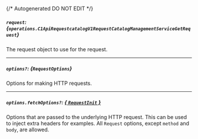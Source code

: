 {/* Autogenerated DO NOT EDIT  */}

##### `request`: *{`operations.C1ApiRequestcatalogV1RequestCatalogManagementServiceGetRequest`}*
The request object to use for the request.

<Collapsible openLabel={Labels.showProperties} closeLabel={Labels.hideProperties}>
  <C1ApiRequestcatalogV1RequestCatalogManagementServiceGetRequest />
</Collapsible>

---
##### `options?`: *{`RequestOptions`}*
Options for making HTTP requests.

---
##### `options.fetchOptions?`: [*{ `RequestInit` }*](https://developer.mozilla.org/en-US/docs/Web/API/Request/Request#options)
Options that are passed to the underlying HTTP request. This can be used to inject extra headers for examples. All `Request` options, except `method` and `body`, are allowed.

